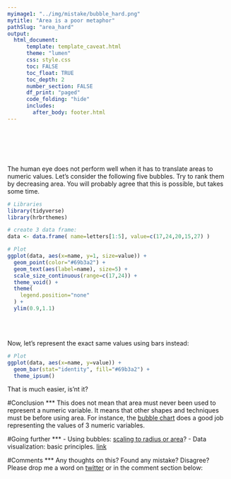 ```yaml
---
myimage1: "../img/mistake/bubble_hard.png"
mytitle: "Area is a poor metaphor"
pathSlug: "area_hard"
output:
  html_document:
      template: template_caveat.html
      theme: "lumen"
      css: style.css
      toc: FALSE
      toc_float: TRUE
      toc_depth: 2
      number_section: FALSE
      df_print: "paged"
      code_folding: "hide"
      includes:
        after_body: footer.html
---
```


<br><br><br><br>
<div class="mycontent">

The human eye does not perform well when it has to translate areas to numeric values. Let's consider the following five bubbles. Try to rank them by decreasing area. You will probably agree that this is possible, but takes some time.

```r
# Libraries
library(tidyverse)
library(hrbrthemes)

# create 3 data frame:
data <- data.frame( name=letters[1:5], value=c(17,24,20,15,27) )

# Plot
ggplot(data, aes(x=name, y=1, size=value)) +
  geom_point(color="#69b3a2") +
  geom_text(aes(label=name), size=5) +
  scale_size_continuous(range=c(17,24)) +
  theme_void() +
  theme(
    legend.position="none"
  ) +
  ylim(0.9,1.1)
```


<br><br>



Now, let's represent the exact same values using bars instead:

```r
# Plot
ggplot(data, aes(x=name, y=value)) +
  geom_bar(stat="identity", fill="#69b3a2") +
  theme_ipsum()
```

That is much easier, is'nt it?





#Conclusion
***
This does not mean that area must never been used to represent a numeric variable. It means that other shapes and techniques must be before using area. For instance, the [bubble chart](https://www.data-to-viz.com/graph/bubble.html) does a good job representing the values of 3 numeric variables.




#Going further
***
- Using bubbles: [scaling to radius or area](https://www.data-to-viz.com/caveat/radius_or_area.html)?
- Data visualization: basic principles. [link](http://paldhous.github.io/ucb/2016/dataviz/week2.html)



#Comments
***
Any thoughts on this? Found any mistake? Disagree? Please drop me a word on [twitter](https://twitter.com/R_Graph_Gallery) or in the comment section below:
<br>



</div>














